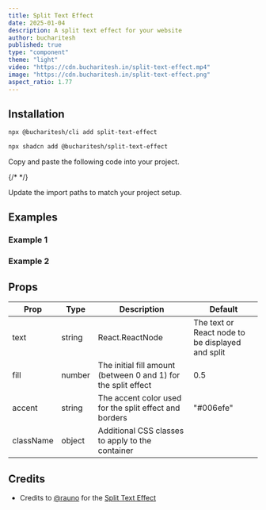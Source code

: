 ```yaml
---
title: Split Text Effect
date: 2025-01-04
description: A split text effect for your website
author: bucharitesh
published: true
type: "component"
theme: "light"
video: "https://cdn.bucharitesh.in/split-text-effect.mp4"
image: "https://cdn.bucharitesh.in/split-text-effect.png"
aspect_ratio: 1.77
---
```


<ComponentPreview name="split-text-effect-demo" openInV0Url />

## Installation

<CodeTabs className="gap-0">

<TabsListInstallType />

<TabsContent value="bucharitesh-cli" className="[&>figure]:mb-0">

```bash
npx @bucharitesh/cli add split-text-effect
```

</TabsContent>

<TabsContent value="shadcn-cli" className="[&>figure]:mb-0">

```bash
npx shadcn add @bucharitesh/split-text-effect
```

</TabsContent>

<TabsContent value="manual">

<Steps>

<Step>Copy and paste the following code into your project.</Step>

{/* <CodeBlock filePath='./components/core/split-text-effect/index.tsx' /> */}

<ComponentSource 
  name="split-text-effect" 
  title="components/split-text-effect.tsx"
  showLineNumbers 
/>

<Step>Update the import paths to match your project setup.</Step>

</Steps>

</TabsContent>

</CodeTabs>

## Examples

### Example 1

<ComponentPreview name="split-text-effect-demo-2" openInV0Url />

### Example 2

<ComponentPreview name="split-text-effect-demo-3" openInV0Url />

## Props

| Prop      | Type   | Description                                                    | Default                                          |
| --------- | ------ | -------------------------------------------------------------- | ------------------------------------------------ |
| text      | string | React.ReactNode                                                | The text or React node to be displayed and split |
| fill      | number | The initial fill amount (between 0 and 1) for the split effect | 0.5                                              |
| accent    | string | The accent color used for the split effect and borders         | "#006efe"                                        |
| className | object | Additional CSS classes to apply to the container               |                                                  |

## Credits

- Credits to [@rauno](https://rauno.me) for the [Split Text Effect](https://vercel.com/security)
